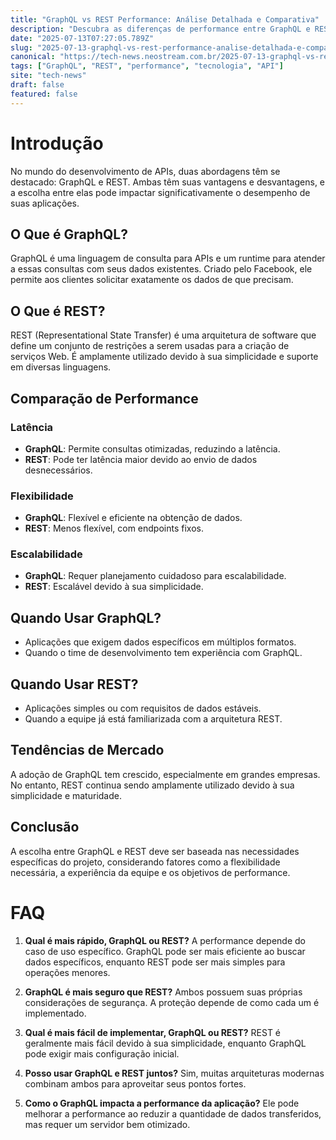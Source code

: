 ```yaml
---
title: "GraphQL vs REST Performance: Análise Detalhada e Comparativa"
description: "Descubra as diferenças de performance entre GraphQL e REST, e como escolher a melhor opção para suas necessidades de desenvolvimento."
date: "2025-07-13T07:27:05.789Z"
slug: "2025-07-13-graphql-vs-rest-performance-analise-detalhada-e-comparativa"
canonical: "https://tech-news.neostream.com.br/2025-07-13-graphql-vs-rest-performance-analise-detalhada-e-comparativa"
tags: ["GraphQL", "REST", "performance", "tecnologia", "API"]
site: "tech-news"
draft: false
featured: false
---
```


# Introdução

No mundo do desenvolvimento de APIs, duas abordagens têm se destacado: GraphQL e REST. Ambas têm suas vantagens e desvantagens, e a escolha entre elas pode impactar significativamente o desempenho de suas aplicações.

## O Que é GraphQL?

GraphQL é uma linguagem de consulta para APIs e um runtime para atender a essas consultas com seus dados existentes. Criado pelo Facebook, ele permite aos clientes solicitar exatamente os dados de que precisam.

## O Que é REST?

REST (Representational State Transfer) é uma arquitetura de software que define um conjunto de restrições a serem usadas para a criação de serviços Web. É amplamente utilizado devido à sua simplicidade e suporte em diversas linguagens.

## Comparação de Performance

### Latência

- **GraphQL**: Permite consultas otimizadas, reduzindo a latência.
- **REST**: Pode ter latência maior devido ao envio de dados desnecessários.

### Flexibilidade

- **GraphQL**: Flexível e eficiente na obtenção de dados.
- **REST**: Menos flexível, com endpoints fixos.

### Escalabilidade

- **GraphQL**: Requer planejamento cuidadoso para escalabilidade.
- **REST**: Escalável devido à sua simplicidade.

## Quando Usar GraphQL?

- Aplicações que exigem dados específicos em múltiplos formatos.
- Quando o time de desenvolvimento tem experiência com GraphQL.

## Quando Usar REST?

- Aplicações simples ou com requisitos de dados estáveis.
- Quando a equipe já está familiarizada com a arquitetura REST.

## Tendências de Mercado

A adoção de GraphQL tem crescido, especialmente em grandes empresas. No entanto, REST continua sendo amplamente utilizado devido à sua simplicidade e maturidade.

## Conclusão

A escolha entre GraphQL e REST deve ser baseada nas necessidades específicas do projeto, considerando fatores como a flexibilidade necessária, a experiência da equipe e os objetivos de performance.

# FAQ

1. **Qual é mais rápido, GraphQL ou REST?**
   A performance depende do caso de uso específico. GraphQL pode ser mais eficiente ao buscar dados específicos, enquanto REST pode ser mais simples para operações menores.

2. **GraphQL é mais seguro que REST?**
   Ambos possuem suas próprias considerações de segurança. A proteção depende de como cada um é implementado.

3. **Qual é mais fácil de implementar, GraphQL ou REST?**
   REST é geralmente mais fácil devido à sua simplicidade, enquanto GraphQL pode exigir mais configuração inicial.

4. **Posso usar GraphQL e REST juntos?**
   Sim, muitas arquiteturas modernas combinam ambos para aproveitar seus pontos fortes.

5. **Como o GraphQL impacta a performance da aplicação?**
   Ele pode melhorar a performance ao reduzir a quantidade de dados transferidos, mas requer um servidor bem otimizado.